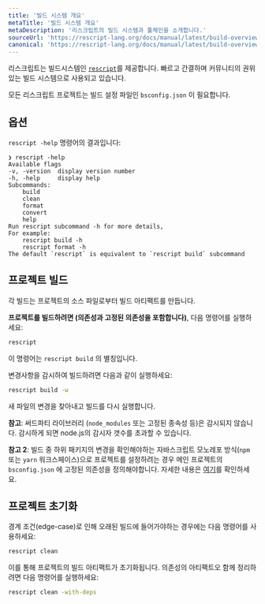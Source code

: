 ```yaml
---
title: '빌드 시스템 개요'
metaTitle: '빌드 시스템 개요'
metaDescription: '리스크립트의 빌드 시스템과 툴체인을 소개합니다.'
sourceUrl: 'https://rescript-lang.org/docs/manual/latest/build-overview'
canonical: 'https://rescript-lang.org/docs/manual/latest/build-overview'
---
```


리스크립트는 빌드시스템인 [`rescript`](https://www.npmjs.com/package/rescript)를 제공합니다. 빠르고 간결하며 커뮤니티의 권위있는 빌드 시스템으로 사용되고 있습니다.

모든 리스크립트 프로젝트는 빌드 설정 파일인 `bsconfig.json` 이 필요합니다.

## 옵션

`rescript -help` 명령어의 결과입니다:

```
❯ rescript -help
Available flags
-v, -version  display version number
-h, -help     display help
Subcommands:
    build
    clean
    format
    convert
    help
Run rescript subcommand -h for more details,
For example:
    rescript build -h
    rescript format -h
The default `rescript` is equivalent to `rescript build` subcommand
```

## 프로젝트 빌드

각 빌드는 프로젝트의 소스 파일로부터 빌드 아티팩트를 만듭니다.

**프로젝트를 빌드하려면 (의존성과 고정된 의존성을 포함합니다)**, 다음 명령어를 실행하세요:

```sh
rescript
```

이 명령어는 `rescript build` 의 별칭입니다.

변경사항을 감시하여 빌드하려면 다음과 같이 실행하세요:

```sh
rescript build -w
```

새 파일의 변경을 찾아내고 빌드를 다시 실행합니다.

**참고**: 써드파티 라이브러리 (`node_modules` 또는 고정된 종속성 등)은 감시되지 않습니다. 감시하게 되면 node.js의 감시자 갯수를 초과할 수 있습니다.

**참고 2**: 빌드 중 하위 패키지의 변경을 확인해야하는 자바스크립트 모노레포 방식(`npm` 또는 `yarn` 워크스페이스)으로 프로젝트를 설정하려는 경우 메인 프로젝트의 `bsconfig.json` 에 고정된 의존성을 정의해야합니다. 자세한 내용은 [여기](./build-pinned-dependencies)를 확인하세요.

## 프로젝트 초기화

경계 조건(edge-case)로 인해 오래된 빌드에 들어가야하는 경우에는 다음 명령어를 사용하세요:

```sh
rescript clean
```

이를 통해 프로젝트의 빌드 아티팩트가 초기화됩니다. 의존성의 아티팩트오 함께 정리하려면 다음 명령어를 실행하세요:

```sh
rescript clean -with-deps
```
